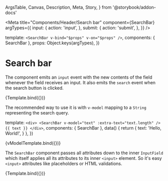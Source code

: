   ArgsTable,
  Canvas,
  Description,
  Meta,
  Story,
} from '@storybook/addon-docs'

<Meta
  title="Components/Header/Search bar"
  component={SearchBar}
  argTypes={{
    input: {
      action: 'input',
    },
    submit: {
      action: 'submit',
    },
  }}
/>

  template: `<SearchBar v-bind="$props" v-on="$props" />`,
  components: { SearchBar },
  props: Object.keys(argTypes),
})

# Search bar

<Description of={SearchBar} />

<ArgsTable of={SearchBar} />

The component emits an `input` event with the new contents of the field whenever
the field receives an input. It also emits the `search` event when the search
button is clicked.

<Canvas>
  <Story
    name="Default"
    args={{
      value: 'Search query',
      extraText: '12,345 results',
    }}
  >
    {Template.bind({})}
  </Story>
</Canvas>

The recommended way to use it is with `v-model` mapping to a `String`
representing the search query.

  template: `
    <div>
      <SearchBar v-model="text" :extra-text="text.length" />
      {{ text }}
    </div>
  `,
  components: { SearchBar },
  data() {
    return {
      text: 'Hello, World!',
    }
  },
})

<Canvas>
  <Story name="v-model">{vModelTemplate.bind({})}</Story>
</Canvas>

The `SearchBar` component passes all attributes down to the inner `InputField`
which itself applies all its attributes to its inner `<input>` element. So it's
easy `<input>` attributes like placeholders or HTML validations.

<Canvas>
  <Story
    name="With placeholder"
    args={{
      placeholder: 'Search query',
    }}
  >
    {Template.bind({})}
  </Story>
</Canvas>
